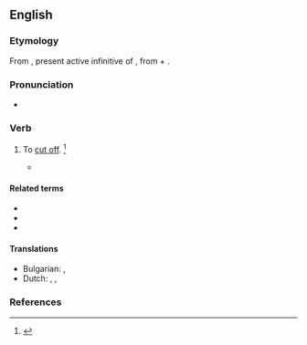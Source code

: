 ==English==

===Etymology===
From {{der|en|la|abscindere}}, present active infinitive of {{m|la|abscindō||cut off}}, from {{m|la|ab||from, away from}} + {{m|la|scindō||cut, rend}}.

===Pronunciation===
* {{a|US}} {{IPA|en|/əbˈsɪnd/|/æbˈsɪnd/}}

===Verb===
{{en-verb}}

# {{lb|en|transitive|archaic}} To [[cut off]]. {{defdate|First attested in the early 17<sup>th</sup> century.}}<ref name=SOED>{{R:SOED5|page=8}}</ref>
#* {{quote-book|en|passage=Two syllables... '''abscinded''' from the rest.|author=Johnson}}

====Related terms====
* {{l|en|rescind}}
* {{l|en|abscission}}
* {{l|en|abscissa}}

====Translations====
{{trans-top|to cut off}}
* Bulgarian: {{t+|bg|отрязвам}}, {{t+|bg|отсичам}}
* Dutch: {{t+|nl|afsnijden}}, {{t+|nl|doorsnijden}}, {{t+|nl|couperen}}
{{trans-mid}}
{{trans-bottom}}

===References===
<references/>